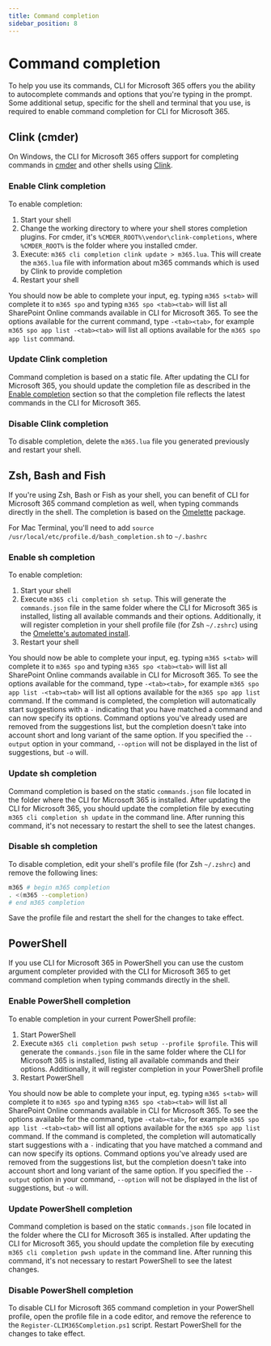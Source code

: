 ```yaml
---
title: Command completion
sidebar_position: 8
---
```


# Command completion

To help you use its commands, CLI for Microsoft 365 offers you the ability to autocomplete commands and options that you're typing in the prompt. Some additional setup, specific for the shell and terminal that you use, is required to enable command completion for CLI for Microsoft 365.

## Clink (cmder)

On Windows, the CLI for Microsoft 365 offers support for completing commands in [cmder](http://cmder.net) and other shells using [Clink](https://mridgers.github.io/clink/).

### Enable Clink completion

To enable completion:

1. Start your shell
1. Change the working directory to where your shell stores completion plugins. For cmder, it's `%CMDER_ROOT%\vendor\clink-completions`, where `%CMDER_ROOT%` is the folder where you installed cmder.
1. Execute: `m365 cli completion clink update > m365.lua`. This will create the `m365.lua` file with information about m365 commands which is used by Clink to provide completion
1. Restart your shell

You should now be able to complete your input, eg. typing `m365 s<tab>` will complete it to `m365 spo` and typing `m365 spo <tab><tab>` will list all SharePoint Online commands available in CLI for Microsoft 365. To see the options available for the current command, type `-<tab><tab>`, for example `m365 spo app list -<tab><tab>` will list all options available for the `m365 spo app list` command.

### Update Clink completion

Command completion is based on a static file. After updating the CLI for Microsoft 365, you should update the completion file as described in the [Enable completion](#enable-clink-completion) section so that the completion file reflects the latest commands in the CLI for Microsoft 365.

### Disable Clink completion

To disable completion, delete the `m365.lua` file you generated previously and restart your shell.

## Zsh, Bash and Fish

If you're using Zsh, Bash or Fish as your shell, you can benefit of CLI for Microsoft 365 command completion as well, when typing commands directly in the shell. The completion is based on the [Omelette](https://www.npmjs.com/package/omelette) package.

For Mac Terminal, you'll need to add `source /usr/local/etc/profile.d/bash_completion.sh` to `~/.bashrc`

### Enable sh completion

To enable completion:

1. Start your shell
1. Execute `m365 cli completion sh setup`. This will generate the `commands.json` file in the same folder where the CLI for Microsoft 365 is installed, listing all available commands and their options. Additionally, it will register completion in your shell profile file (for Zsh `~/.zshrc`) using the [Omelette's automated install](https://www.npmjs.com/package/omelette#automated-install).
1. Restart your shell

You should now be able to complete your input, eg. typing `m365 s<tab>` will complete it to `m365 spo` and typing `m365 spo <tab><tab>` will list all SharePoint Online commands available in CLI for Microsoft 365. To see the options available for the command, type `-<tab><tab>`, for example `m365 spo app list -<tab><tab>` will list all options available for the `m365 spo app list` command. If the command is completed, the completion will automatically start suggestions with a `-` indicating that you have matched a command and can now specify its options. Command options you've already used are removed from the suggestions list, but the completion doesn't take into account short and long variant of the same option. If you specified the `--output` option in your command, `--option` will not be displayed in the list of suggestions, but `-o` will.

### Update sh completion

Command completion is based on the static `commands.json` file located in the folder where the CLI for Microsoft 365 is installed. After updating the CLI for Microsoft 365, you should update the completion file by executing `m365 cli completion sh update` in the command line. After running this command, it's not necessary to restart the shell to see the latest changes.

### Disable sh completion

To disable completion, edit your shell's profile file (for Zsh `~/.zshrc`) and remove the following lines:

```sh
m365 # begin m365 completion
. <(m365 --completion)
# end m365 completion
```

Save the profile file and restart the shell for the changes to take effect.

## PowerShell

If you use CLI for Microsoft 365 in PowerShell you can use the custom argument completer provided with the CLI for Microsoft 365 to get command completion when typing commands directly in the shell.

### Enable PowerShell completion

To enable completion in your current PowerShell profile:

1. Start PowerShell
1. Execute `m365 cli completion pwsh setup --profile $profile`. This will generate the `commands.json` file in the same folder where the CLI for Microsoft 365 is installed, listing all available commands and their options. Additionally, it will register completion in your PowerShell profile
1. Restart PowerShell

You should now be able to complete your input, eg. typing `m365 s<tab>` will complete it to `m365 spo` and typing `m365 spo <tab><tab>` will list all SharePoint Online commands available in CLI for Microsoft 365. To see the options available for the command, type `-<tab><tab>`, for example `m365 spo app list -<tab><tab>` will list all options available for the `m365 spo app list` command. If the command is completed, the completion will automatically start suggestions with a `-` indicating that you have matched a command and can now specify its options. Command options you've already used are removed from the suggestions list, but the completion doesn't take into account short and long variant of the same option. If you specified the `--output` option in your command, `--option` will not be displayed in the list of suggestions, but `-o` will.

### Update PowerShell completion

Command completion is based on the static `commands.json` file located in the folder where the CLI for Microsoft 365 is installed. After updating the CLI for Microsoft 365, you should update the completion file by executing `m365 cli completion pwsh update` in the command line. After running this command, it's not necessary to restart PowerShell to see the latest changes.

### Disable PowerShell completion

To disable CLI for Microsoft 365 command completion in your PowerShell profile, open the profile file in a code editor, and remove the reference to the `Register-CLIM365Completion.ps1` script. Restart PowerShell for the changes to take effect.
